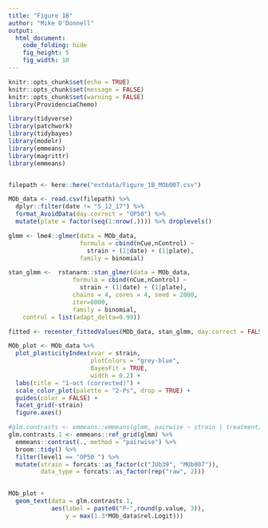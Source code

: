```yaml
---
title: "Figure 1B"
author: "Mike O'Donnell"
output:
  html_document:
    code_folding: hide
    fig_height: 5
    fig_width: 10 
---
```


```r
knitr::opts_chunk$set(echo = TRUE)
knitr::opts_chunk$set(message = FALSE)
knitr::opts_chunk$set(warning = FALSE)
library(ProvidenciaChemo)

```

```r
library(tidyverse)
library(patchwork)
library(tidybayes)
library(modelr)
library(emmeans)
library(magrittr)
library(emmeans)


filepath <- here::here("extdata/Figure_1B_MOb007.csv")

MOb_data <- read.csv(filepath) %>%
  dplyr::filter(date != "5_12_17") %>%
  format_AvoidData(day.correct = "OP50") %>%
  mutate(plate = factor(seq(1:nrow(.)))) %>% droplevels()

glmm <- lme4::glmer(data = MOb_data, 
                    formula = cbind(nCue,nControl) ~ 
                      strain + (1|date) + (1|plate),
                    family = binomial)

stan_glmm <-  rstanarm::stan_glmer(data = MOb_data,
                  formula = cbind(nCue,nControl) ~ 
                    strain + (1|date) + (1|plate),
                  chains = 4, cores = 4, seed = 2000,
                  iter=6000,
                  family = binomial,
    control = list(adapt_delta=0.99))

fitted <- recenter_fittedValues(MOb_data, stan_glmm, day.correct = FALSE, BayesFit = "HDI")

MOb_plot <- MOb_data %>%
  plot_plasticityIndex(xvar = strain, 
                       plotColors = "grey-blue", 
                       BayesFit = TRUE,
                       width = 0.2) + 
  labs(title = "1-oct (corrected)") + 
  scale_color_plot(palette = "2-Ps", drop = TRUE) +
  guides(color = FALSE) + 
  facet_grid(~strain)
  figure.axes()

#glm.contrasts <- emmeans::emmeans(glmm, pairwise ~ strain | treatment)
glm.contrasts.1 <- emmeans::ref_grid(glmm) %>% 
  emmeans::contrast(., method = "pairwise") %>%
  broom::tidy() %>%
  filter(level1 == "OP50 ") %>%
  mutate(strain = forcats::as_factor(c("JUb39", "MOb007")),
         data_type = forcats::as_factor(rep("raw", 2)))
  

MOb_plot + 
  geom_text(data = glm.contrasts.1, 
            aes(label = paste0("P~",round(p.value, 3)), 
                y = max(1.3*MOb_data$rel.Logit)))
```
